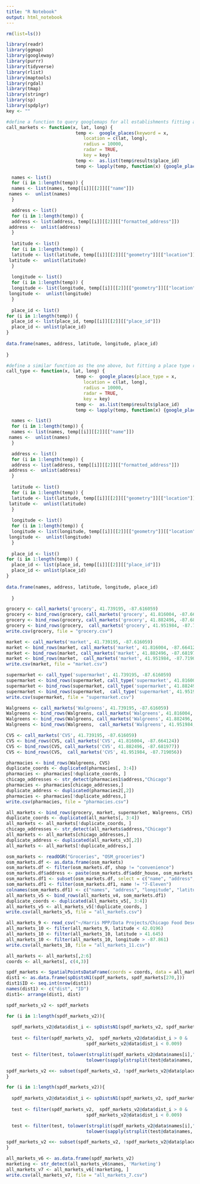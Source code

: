 ```yaml
---
title: "R Notebook"
output: html_notebook
---
```


```r
rm(list=ls())
```

```r
library(readr)
library(ggmap)
library(googleway)
library(purrr)
library(tidyverse)
library(rlist)
library(maptools)
library(rgdal)
library(tmap)
library(stringr)
library(sp)
library(spdplyr)
key <- ""

```

```r
#define a function to query googlemaps for all establishments fitting a certain keyword within a 10000 meter radius of a certain coordinate, and package with details into a dataframe
call_markets <- function(x, lat, long) {
                          temp <-  google_places(keyword = x,
                             location = c(lat, long), 
                             radius = 10000,
                             radar = TRUE,
                             key = key)
                          temp <-  as.list(temp$results$place_id)
                          temp <- lapply(temp, function(x) {google_place_details(x, key = key)})
  
  names <- list()
  for (i in 1:length(temp)) {
  names <- list(names, temp[[i]][[2]][["name"]])
 names <-  unlist(names)
  }    

  address <- list()
  for (i in 1:length(temp)) {
  address <- list(address, temp[[i]][[2]][["formatted_address"]])
 address <-  unlist(address)
  }
 
  latitude <- list()
  for (i in 1:length(temp)) {
  latitude <- list(latitude, temp[[i]][[2]][["geometry"]][["location"]][["lat"]])
 latitude <-  unlist(latitude)
  } 
  
  longitude <- list()
  for (i in 1:length(temp)) {
  longitude <- list(longitude, temp[[i]][[2]][["geometry"]][["location"]][["lng"]])
 longitude <-  unlist(longitude)
  } 
  
  place_id <- list()
for (i in 1:length(temp)) {
  place_id <- list(place_id, temp[[i]][[2]][["place_id"]])
  place_id <- unlist(place_id)
}
  
data.frame(names, address, latitude, longitude, place_id)
  
}

#define a similar function as the one above, but fitting a place type rather than name
call_type <- function(x, lat, long) {
                          temp <-  google_places(place_type = x,
                             location = c(lat, long), 
                             radius = 10000,
                             radar = TRUE,
                             key = key)
                          temp <-  as.list(temp$results$place_id)
                          temp <- lapply(temp, function(x) {google_place_details(x, key = key)})

  names <- list()
  for (i in 1:length(temp)) {
  names <- list(names, temp[[i]][[2]][["name"]])
 names <-  unlist(names)
  }    

  address <- list()
  for (i in 1:length(temp)) {
  address <- list(address, temp[[i]][[2]][["formatted_address"]])
 address <-  unlist(address)
  }
 
  latitude <- list()
  for (i in 1:length(temp)) {
  latitude <- list(latitude, temp[[i]][[2]][["geometry"]][["location"]][["lat"]])
 latitude <-  unlist(latitude)
  } 
  
  longitude <- list()
  for (i in 1:length(temp)) {
  longitude <- list(longitude, temp[[i]][[2]][["geometry"]][["location"]][["lng"]])
 longitude <-  unlist(longitude)
  } 
  
  place_id <- list()
for (i in 1:length(temp)) {
  place_id <- list(place_id, temp[[i]][[2]][["place_id"]])
  place_id <- unlist(place_id)
}
  
data.frame(names, address, latitude, longitude, place_id)
  
  }
```

```r
grocery <- call_markets('grocery', 41.739195, -87.616059)
grocery <- bind_rows(grocery, call_markets('grocery', 41.816004, -87.664124))
grocery <- bind_rows(grocery, call_markets('grocery', 41.882496, -87.681977))
grocery <- bind_rows(grocery,  call_markets('grocery', 41.951984, -87.719056))
write.csv(grocery, file = "grocery.csv")
```

```r
market <- call_markets('market', 41.739195, -87.616059)
market <- bind_rows(market, call_markets('market', 41.816004, -87.664124))
market <- bind_rows(market, call_markets('market', 41.882496, -87.681977))
market <- bind_rows(market,  call_markets('market', 41.951984, -87.719056))
write.csv(market, file = "market.csv")
```

```r
supermarket <- call_type('supermarket', 41.739195, -87.616059)
supermarket <- bind_rows(supermarket, call_type('supermarket', 41.816004, -87.664124))
supermarket <- bind_rows(supermarket, call_type('supermarket', 41.882496, -87.681977))
supermarket <- bind_rows(supermarket,  call_type('supermarket', 41.951984, -87.719056))
write.csv(supermarket, file = "supermarket.csv")
```

```r
Walgreens <- call_markets('Walgreens', 41.739195, -87.616059)
Walgreens <- bind_rows(Walgreens, call_markets('Walgreens', 41.816004, -87.664124))
Walgreens <- bind_rows(Walgreens, call_markets('Walgreens', 41.882496, -87.681977))
Walgreens <- bind_rows(Walgreens,  call_markets('Walgreens', 41.951984, -87.719056))
```


```r
CVS <- call_markets('CVS', 41.739195, -87.616059)
CVS <- bind_rows(CVS, call_markets('CVS', 41.816004, -87.664124))
CVS <- bind_rows(CVS, call_markets('CVS', 41.882496, -87.681977))
CVS <- bind_rows(CVS,  call_markets('CVS', 41.951984, -87.719056))
```

```r
pharmacies <- bind_rows(Walgreens, CVS)
duplicate_coords <- duplicated(pharmacies[, 3:4])
pharmacies <- pharmacies[!duplicate_coords, ]
chicago_addresses <- str_detect(pharmacies1$address,"Chicago")
pharmacies <- pharmacies[chicago_addresses,]
duplicate_address <- duplicated(pharmacies2[,2])
pharmacies <- pharmacies[!duplicate_address,]
write.csv(pharmacies, file = "pharmacies.csv")
```



```r
all_markets <- bind_rows(grocery, market, supermarket, Walgreens, CVS)
duplicate_coords <- duplicated(all_markets[, 3:4])
all_markets <- all_markets[!duplicate_coords, ]
chicago_addresses <- str_detect(all_markets$address,"Chicago")
all_markets <- all_markets[chicago_addresses,]
duplicate_address <- duplicated(all_markets_v3[,2])
all_markets <- all_markets[!duplicate_address,]
```

```r
osm_markets <- readOGR("Groceries", "OSM_groceries")
osm_markets.df <- as.data.frame(osm_markets)
osm_markets.df <- filter(osm_markets.df, shop != "convenience")
osm_markets.df$address <- paste(osm_markets.df$addr_house, osm_markets.df$addr_stree)
osm_markets.df1 <- subset(osm_markets.df, select = c("name", "address", "coords.x1", "coords.x2", "full_id"))
som_markets.df1 <- filter(osm_markets.df1, name != "7-Eleven")
colnames(som_markets.df1) <- c("names", "address", "longitude", "latitude", "place_id")
all_markets_v5 <- bind_rows(all_markets_v4, som_markets.df1)
duplicate_coords <- duplicated(all_markets_v5[, 3:4])
all_markets_v5 <- all_markets_v5[!duplicate_coords, ]
write.csv(all_markets_v5, file = "all_markets.csv")

```

```r
all_markets_9 <- read_csv("~/Harris MPP/Data Projects/Chicago Food Deserts/Chicago Food Deserts/all_markets_9.csv")
all_markets_10 <- filter(all_markets_9, latitude < 42.0196)
all_markets_10 <- filter(all_markets_10, latitude > 41.645)
all_markets_10 <- filter(all_markets_10, longitude > -87.861)
write.csv(all_markets_10, file = "all_markets_11.csv")

```

```r
all_markets <- all_markets[,2:6]
coords <- all_markets[, c(4,3)]

spdf_markets <- SpatialPointsDataFrame(coords = coords, data = all_markets)
dist1 <- as.data.frame(spDistsN1(spdf_markets, spdf_markets[270,]))
dist1$ID <- seq.int(nrow(dist1))
names(dist1) <- c("dist", "ID")
dist1<- arrange(dist1, dist)

spdf_markets_v2 <- spdf_markets

for (i in 1:length(spdf_markets_v2)){
  
  spdf_markets_v2@data$dist_i <- spDistsN1(spdf_markets_v2, spdf_markets_v2[i,])
  
  test <- filter(spdf_markets_v2,  spdf_markets_v2@data$dist_i > 0 & 
                              spdf_markets_v2@data$dist_i < 0.009)

  test <- filter(test, tolower(strsplit(spdf_markets_v2@data$names[i]," ")[[1]][1]) ==
                              tolower(sapply(strsplit(test@data$names, " "), `[`,1)))

spdf_markets_v2 <<- subset(spdf_markets_v2, !spdf_markets_v2@data$place_id %in% test@data$place_id)
}

for (i in 1:length(spdf_markets_v2)){
  
  spdf_markets_v2@data$dist_i <- spDistsN1(spdf_markets_v2, spdf_markets_v2[i,])
  
  test <- filter(spdf_markets_v2,  spdf_markets_v2@data$dist_i > 0 & 
                              spdf_markets_v2@data$dist_i < 0.009)

  test <- filter(test, tolower(strsplit(spdf_markets_v2@data$names[i],"-")[[1]][1]) ==
                              tolower(sapply(strsplit(test@data$names, "-"), `[`,1)))

spdf_markets_v2 <<- subset(spdf_markets_v2, !spdf_markets_v2@data$place_id %in% test@data$place_id)
}

all_markets_v6 <- as.data.frame(spdf_markets_v2)
marketing <- str_detect(all_markets_v6$names, 'Marketing')
all_markets_v7 <- all_markets_v6[!marketing, ]
write.csv(all_markets_v7, file = "all_markets_7.csv")

```
